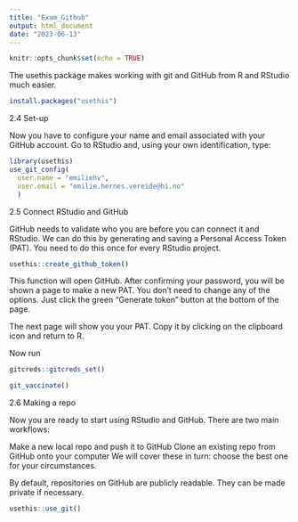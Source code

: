 ```yaml
---
title: "Exam_Github"
output: html_document
date: "2023-06-13"
---
```


```r
knitr::opts_chunk$set(echo = TRUE)
```

The usethis package makes working with git and GitHub from R and RStudio much easier.

```r
install.packages("usethis")
```
2.4 Set-up

Now you have to configure your name and email associated with your GitHub account. Go to RStudio and, using your own identification, type:

```r
library(usethis)
use_git_config(
  user.name = "emiliehv", 
  user.email = "emilie.hernes.vereide@hi.no"
  )
```

2.5 Connect RStudio and GitHub

GitHub needs to validate who you are before you can connect it and RStudio. We can do this by generating and saving a Personal Access Token (PAT). You need to do this once for every RStudio project.

```r
usethis::create_github_token()
```

This function will open GitHub. After confirming your password, you will be shown a page to make a new PAT. You don’t need to change any of the options. Just click the green “Generate token” button at the bottom of the page.

The next page will show you your PAT. Copy it by clicking on the clipboard icon and return to R.

Now run

```r
gitcreds::gitcreds_set()
```

```r
git_vaccinate()
```

2.6 Making a repo

Now you are ready to start using RStudio and GitHub. There are two main workflows:

Make a new local repo and push it to GitHub
Clone an existing repo from GitHub onto your computer
We will cover these in turn: choose the best one for your circumstances.

By default, repositories on GitHub are publicly readable. They can be made private if necessary.

```r
usethis::use_git()
```











